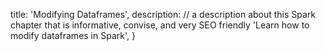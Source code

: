   title: 'Modifying Dataframes',
  description:
    // a description about this Spark chapter that is informative, convise, and very SEO friendly
    'Learn how to modify dataframes in Spark',
}